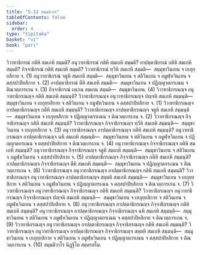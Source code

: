 ```yaml
---
title: "5.12 สมฺมติวาร"
tableOfContents: false
sidebar:
  order: 4
type: "tipitaka"
basket: "vi"
book: "pari"
---
```



<DynamicBreadcrumb />

<Division number="307" book="pari">

<Paragraph number="1331" book="pari">
วิวาทาธิกรณํ กติหิ สมเถหิ สมฺมติ? อนุวาทาธิกรณํ กติหิ สมเถหิ สมฺมติ? อาปตฺตาธิกรณํ กติหิ สมเถหิ สมฺมติ? กิจฺจาธิกรณํ กติหิ สมเถหิ สมฺมติ?
</Paragraph>

<Paragraph number="1332" book="pari">
วิวาทาธิกรณํ ทฺวีหิ สมเถหิ สมฺมติ—  สมฺมุขาวินเยน จ เยภุยฺยสิกาย จ. (1)
</Paragraph>

<Paragraph number="1333" book="pari">
อนุวาทาธิกรณํ จตูหิ สมเถหิ สมฺมติ—  สมฺมุขาวินเยน จ สติวินเยน จ อมูฬฺหวินเยน จ ตสฺสปาปิยสิกาย จ. (2)
</Paragraph>

<Paragraph number="1334" book="pari">
อาปตฺตาธิกรณํ ตีหิ สมเถหิ สมฺมติ—  สมฺมุขาวินเยน จ ปฏิญฺญาตกรเณน จ ติณวตฺถารเกน จ. (3)
</Paragraph>

<Paragraph number="1335" book="pari">
กิจฺจาธิกรณํ เอเกน สมเถน สมฺมติ—  สมฺมุขาวินเยน. (4)
</Paragraph>

<Paragraph number="1336" book="pari">
วิวาทาธิกรณญฺจ อนุวาทาธิกรณญฺจ กติหิ สมเถหิ สมฺมนฺติ? วิวาทาธิกรณญฺจ อนุวาทาธิกรณญฺจ ปญฺจหิ สมเถหิ สมฺมนฺติ—  สมฺมุขาวินเยน จ เยภุยฺยสิกาย จ สติวินเยน จ อมูฬฺหวินเยน จ ตสฺสปาปิยสิกาย จ. (1)
</Paragraph>

<Paragraph number="1337" book="pari">
วิวาทาธิกรณญฺจ อาปตฺตาธิกรณญฺจ กติหิ สมเถหิ สมฺมนฺติ? วิวาทาธิกรณญฺจ อาปตฺตาธิกรณญฺจ จตูหิ สมเถหิ สมฺมนฺติ—  สมฺมุขาวินเยน จ เยภุยฺยสิกาย จ ปฏิญฺญาตกรเณน จ ติณวตฺถารเกน จ. (2)
</Paragraph>

<Paragraph number="1338" book="pari">
วิวาทาธิกรณญฺจ กิจฺจาธิกรณญฺจ กติหิ สมเถหิ สมฺมนฺติ? วิวาทาธิกรณญฺจ กิจฺจาธิกรณญฺจ ทฺวีหิ สมเถหิ สมฺมนฺติ—  สมฺมุขาวินเยน จ เยภุยฺยสิกาย จ. (3)
</Paragraph>

<Paragraph number="1339" book="pari">
อนุวาทาธิกรณญฺจ อาปตฺตาธิกรณญฺจ กติหิ สมเถหิ สมฺมนฺติ? อนุวาทาธิกรณญฺจ อาปตฺตาธิกรณญฺจ ฉหิ สมเถหิ สมฺมนฺติ—  สมฺมุขาวินเยน จ สติวินเยน จ อมูฬฺหวินเยน จ ปฏิญฺญาตกรเณน จ ตสฺสปาปิยสิกาย จ ติณวตฺถารเกน จ. (4)
</Paragraph>

<Paragraph number="1340" book="pari">
อนุวาทาธิกรณญฺจ กิจฺจาธิกรณญฺจ กติหิ สมเถหิ สมฺมนฺติ? อนุวาทาธิกรณญฺจ กิจฺจาธิกรณญฺจ จตูหิ สมเถหิ สมฺมนฺติ—  สมฺมุขาวินเยน จ สติวินเยน จ อมูฬฺหวินเยน จ ตสฺสปาปิยสิกาย จ. (5)
</Paragraph>

<Paragraph number="1341" book="pari">
อาปตฺตาธิกรณญฺจ กิจฺจาธิกรณญฺจ กติหิ สมเถหิ สมฺมนฺติ? อาปตฺตาธิกรณญฺจ กิจฺจาธิกรณญฺจ ตีหิ สมเถหิ สมฺมนฺติ—  สมฺมุขาวินเยน จ ปฏิญฺญาตกรเณน จ ติณวตฺถารเกน จ. (6)
</Paragraph>

<Paragraph number="1342" book="pari">
วิวาทาธิกรณญฺจ อนุวาทาธิกรณญฺจ อาปตฺตาธิกรณญฺจ กติหิ สมเถหิ สมฺมนฺติ? วิวาทาธิกรณญฺจ อนุวาทาธิกรณญฺจ อาปตฺตาธิกรณญฺจ สตฺตหิ สมเถหิ สมฺมนฺติ—  สมฺมุขาวินเยน จ เยภุยฺยสิกาย จ สติวินเยน จ อมูฬฺหวินเยน จ ปฏิญฺญาตกรเณน จ ตสฺสปาปิยสิกาย จ ติณวตฺถารเกน จ. (7)
</Paragraph>

<Paragraph number="1343" book="pari">
วิวาทาธิกรณญฺจ อนุวาทาธิกรณญฺจ กิจฺจาธิกรณญฺจ กติหิ สมเถหิ สมฺมนฺติ? วิวาทาธิกรณญฺจ อนุวาทาธิกรณญฺจ กิจฺจาธิกรณญฺจ ปญฺจหิ สมเถหิ สมฺมนฺติ—  สมฺมุขาวินเยน จ เยภุยฺยสิกาย จ สติวินเยน จ อมูฬฺหวินเยน จ ตสฺสปาปิยสิกาย จ. (8)
</Paragraph>

<Paragraph number="1344" book="pari">
อนุวาทาธิกรณญฺจ อาปตฺตาธิกรณญฺจ กิจฺจาธิกรณญฺจ กติหิ สมเถหิ สมฺมนฺติ? อนุวาทาธิกรณญฺจ อาปตฺตาธิกรณญฺจ กิจฺจาธิกรณญฺจ ฉหิ สมเถหิ สมฺมนฺติ—  สมฺมุขาวินเยน จ สติวินเยน จ อมูฬฺหวินเยน จ ปฏิญฺญาตกรเณน จ ตสฺสปาปิยสิกาย จ ติณวตฺถารเกน จ. (9)
</Paragraph>

<Paragraph number="1345" book="pari">
วิวาทาธิกรณญฺจ อนุวาทาธิกรณญฺจ อาปตฺตาธิกรณญฺจ กิจฺจาธิกรณญฺจ กติหิ สมเถหิ สมฺมนฺติ? วิวาทาธิกรณญฺจ อนุวาทาธิกรณญฺจ อาปตฺตาธิกรณญฺจ กิจฺจาธิกรณญฺจ สตฺตหิ สมเถหิ สมฺมนฺติ—  สมฺมุขาวินเยน จ เยภุยฺยสิกาย จ สติวินเยน จ อมูฬฺหวินเยน จ ปฏิญฺญาตกรเณน จ ตสฺสปาปิยสิกาย จ ติณวตฺถารเกน จ. (10)

</Paragraph>
</Division>

<Paragraph number="1346" type="center" book="pari">
สมฺมติวาโร นิฏฺฐิโต สตฺตรสโม.
</Paragraph>
